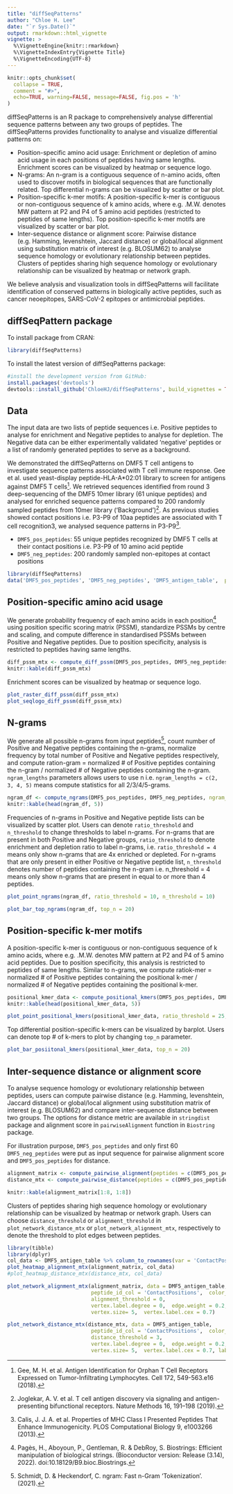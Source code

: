 ```yaml
---
title: "diffSeqPatterns"
author: "Chloe H. Lee"
date: "`r Sys.Date()`"
output: rmarkdown::html_vignette
vignette: >
  %\VignetteEngine{knitr::rmarkdown}
  %\VignetteIndexEntry{Vignette Title}
  %\VignetteEncoding{UTF-8}
---
```


```r
knitr::opts_chunk$set(
  collapse = TRUE,
  comment = "#>",
  echo=TRUE, warning=FALSE, message=FALSE, fig.pos = 'h'
)
```


diffSeqPatterns is an R package to comprehensively analyse differential sequence patterns between any two groups of peptides. The diffSeqPatterns provides functionality to analyse and visualize differential patterns on:

- Position-specific amino acid usage: Enrichment or depletion of amino acid usage in each positions of peptides having same lengths. Enrichment scores can be visualized by heatmap or sequence logo. 
- N-grams: An n-gram is a contiguous sequence of n-amino acids, often used to discover motifs in biological sequences that are functionally related. Top differential n-grams can be visualized by scatter or bar plot. 
- Position-specific k-mer motifs: A position-specific k-mer is contiguous or non-contiguous sequence of k amino acids, where e.g. .M.W. denotes MW pattern at P2 and P4 of 5 amino acid peptides (restricted to peptides of same lengths). Top position-specific k-mer motifs are visualized by scatter or bar plot. 
- Inter-sequence distance or alignment score: Pairwise distance (e.g. Hamming, levenshtein, Jaccard distance) or global/local alignment using substitution matrix of interest (e.g. BLOSUM62) to analyse sequence homology or evolutionary relationship between peptides. Clusters of peptides sharing high sequence homology or evolutionary relationship can be visualized by heatmap or network graph. 

We believe analysis and visualization tools in diffSeqPatterns will facilitate identification of conserved patterns in biologically active peptides, such as cancer neoepitopes, SARS-CoV-2 epitopes or antimicrobial peptides. 

## diffSeqPattern package

To install package from CRAN:
```r
library(diffSeqPatterns)
```


To install the latest version of diffSeqPatterns package:
```r
#install the development version from GitHub:
install.packages('devtools')
devtools::install_github('ChloeHJ/diffSeqPatterns', build_vignettes = TRUE)
```


## Data

The input data are two lists of peptide sequences i.e. Positive peptides to analyse for enrichment and Negative peptides to analyse for depletion. The Negative data can be either experimentally validated ‘negative’ peptides or a list of randomly generated peptides to serve as a background. 

We demonstrated the diffSeqPatterns on DMF5 T cell antigens to investigate sequence patterns associated with T cell immune response. Gee et al. used yeast-display peptide-HLA-A*02:01 library to screen for antigens against DMF5 T cells^[Gee, M. H. et al. Antigen Identification for Orphan T Cell Receptors Expressed on Tumor-Infiltrating Lymphocytes. Cell 172, 549-563.e16 (2018).]. We retrieved sequences identified from round 3 deep-sequencing of the DMF5 10mer library (61 unique peptides) and analysed for enriched sequence patterns compared to 200 randomly sampled peptides from 10mer library (‘Background’)^[Joglekar, A. V. et al. T cell antigen discovery via signaling and antigen-presenting bifunctional receptors. Nature Methods 16, 191–198 (2019).]. As previous studies showed contact positions i.e. P3-P9 of 10aa peptides are associated with T cell recognition3, we analysed sequence patterns in P3-P9^[Calis, J. J. A. et al. Properties of MHC Class I Presented Peptides That Enhance Immunogenicity. PLOS Computational Biology 9, e1003266 (2013).].


- `DMF5_pos_peptides`: 55 unique peptides recognized by DMF5 T cells at their contact positions i.e. P3-P9 of 10 amino acid peptide 
- `DMF5_neg_peptides`: 200 randomly sampled non-epitopes at contact positions 

```r
library(diffSeqPatterns)
data('DMF5_pos_peptides', 'DMF5_neg_peptides', 'DMF5_antigen_table',  package = 'diffSeqPatterns')
```

## Position-specific amino acid usage
We generate probability frequency of each amino acids in each position^[Pagès, H., Aboyoun, P., Gentleman, R. & DebRoy, S. Biostrings: Efficient manipulation of biological strings. (Bioconductor version: Release (3.14), 2022). doi:10.18129/B9.bioc.Biostrings.] using position specific scoring matrix (PSSM), standardize PSSMs by centre and scaling, and compute difference in standardised PSSMs between Positive and Negative peptides. Due to position specificity, analysis is restricted to peptides having same lengths. 

```r
diff_pssm_mtx <- compute_diff_pssm(DMF5_pos_peptides, DMF5_neg_peptides)
knitr::kable(diff_pssm_mtx)
```

Enrichment scores can be visualized by heatmap or sequence logo. 
```r
plot_raster_diff_pssm(diff_pssm_mtx)
plot_seqlogo_diff_pssm(diff_pssm_mtx)
```



## N-grams
We generate all possible n-grams from input peptides^[Schmidt, D. & Heckendorf, C. ngram: Fast n-Gram ‘Tokenization’. (2021).], count number of Positive and Negative peptides containing the n-grams, normalize frequency by total number of Positive and Negative peptides respectively, and compute ration-gram = normalized # of Positive peptides containing the n-gram / normalized # of Negative peptides containing the n-gram. `ngram_lengths` parameters allows users to use n i.e. `ngram_lengths = c(2, 3, 4, 5)` means compute statistics for all 2/3/4/5-grams. 
```r
ngram_df <- compute_ngrams(DMF5_pos_peptides, DMF5_neg_peptides, ngram_lengths = c(2, 3, 4, 5))
knitr::kable(head(ngram_df, 5))
```


Frequencies of n-grams in Positive and Negative peptide lists can be visualized by scatter plot. Users can denote `ratio_threshold` and  `n_threshold` to change thresholds to label n-grams. For n-grams that are present in both Positive and Negative groups, `ratio_threshold` to denote enrichment and depletion ratio to label n-grams, i.e. `ratio_threshold = 4` means only show n-grams that are 4x enriched or depleted. For n-grams that are only present in either Positive or Negative peptide list, `n_threshold` denotes number of peptides containing the n-gram i.e. n_threshold = 4 means only show n-grams that are present in equal to or more than 4 peptides. 

```r
plot_point_ngrams(ngram_df, ratio_threshold = 10, n_threshold = 10) 
```


```r
plot_bar_top_ngrams(ngram_df, top_n = 20)
```



## Position-specific k-mer motifs
A position-specific k-mer is contiguous or non-contiguous sequence of k amino acids, where e.g. .M.W. denotes MW pattern at P2 and P4 of 5 amino acid peptides. Due to position specificity, this analysis is restricted to peptides of same lengths. Similar to n-grams, we compute ratiok-mer = normalized # of Positive peptides containing the positional k-mer / normalized # of Negative peptides containing the positional k-mer.

```r
positional_kmer_data <- compute_positional_kmers(DMF5_pos_peptides, DMF5_neg_peptides)
knitr::kable(head(positional_kmer_data, 5))

```

```r
plot_point_positional_kmers(positional_kmer_data, ratio_threshold = 25,  n_threshold = 10)
```

Top differential position-specific k-mers can be visualized by barplot. Users can denote top # of k-mers to plot by changing `top_n` parameter.
```r
plot_bar_posiitonal_kmers(positional_kmer_data, top_n = 20) 
```

## Inter-sequence distance or alignment score
To analyse sequence homology or evolutionary relationship between peptides, users can compute 
pairwise distance (e.g. Hamming, levenshtein, Jaccard distance) or global/local alignment using substitution matrix of interest (e.g. BLOSUM62) and compare inter-sequence distance between two groups. The options for distance metric are available in `stringdist` package and alignment score in `pairwiseAlignment` function in `Biostring` package. 

For illustration purpose, `DMF5_pos_peptides` and only first 60 `DMF5_neg_peptides` were put as input sequence for pairwise alignment score and `DMF5_pos_peptides` for distance. 

```r
alignment_matrix <- compute_pairwise_alignment(peptides = c(DMF5_pos_peptides, DMF5_neg_peptides[1:20]))
distance_mtx <- compute_pairwise_distance(peptides = c(DMF5_pos_peptides))

knitr::kable(alignment_matrix[1:8, 1:8])

```

Clusters of peptides sharing high sequence homology or evolutionary relationship can be visualized by heatmap or network graph. Users can choose `distance_threshold` or `alignment_threshold` in `plot_network_distance_mtx` or `plot_network_alignment_mtx`, respectively to denote the threshold to plot edges between peptides. 

```r
library(tibble)
library(dplyr)
col_data <- DMF5_antigen_table %>% column_to_rownames(var = 'ContactPositions' )
plot_heatmap_alignment_mtx(alignment_matrix, col_data)
#plot_heatmap_distance_mtx(distance_mtx, col_data)
```

```r
plot_network_alignment_mtx(alignment_matrix, data = DMF5_antigen_table, # need to change data 
                           peptide_id_col = 'ContactPositions',  color_col = 'TCR',
                           alignment_threshold = 0,
                           vertex.label.degree = 0,  edge.weight = 0.2,
                           vertex.size= 5,  vertex.label.cex = 0.7)

plot_network_distance_mtx(distance_mtx, data = DMF5_antigen_table,
                           peptide_id_col = 'ContactPositions',  color_col = 'TCR',
                           distance_threshold = 3,
                           vertex.label.degree = 0,  edge.weight = 0.2,
                           vertex.size= 5,  vertex.label.cex = 0.7, label_vertex=TRUE)
```



